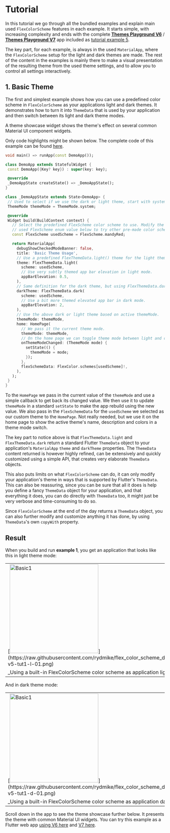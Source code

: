 # Tutorial

In this tutorial we go through all the bundled examples and explain main used `FlexColorScheme` features in each example. It starts simple, with increasing complexity and ends with the complete [**Themes Playground V6**](https://rydmike.com/flexcolorscheme/themesplayground-v6) / [**Themes Playground V7**](https://rydmike.com/flexcolorscheme/themesplayground-v7) app included as [tutorial example 5](/tutorial5).

The key part, for each example, is always in the used `MaterialApp`, where the `FlexColorScheme` setup for the light and dark themes are made. The rest of the content in the examples is mainly there to make a visual presentation of the resulting theme from the used theme settings, and to allow you to control all settings interactively.

## 1. Basic Theme

The first and simplest example shows how you can use a predefined color scheme in `FlexColorScheme` as your applications light and dark themes. It demonstrates how to turn it into `ThemeData` that is used by your application and then switch between its light and dark theme modes.

A theme showcase widget shows the theme's effect on several common Material UI component widgets.

Only code highlights might be shown below. The complete code of this example can be found [here](https://github.com/rydmike/flex_color_scheme/tree/master/example/lib/example1_basic_theme_usage).

 ```dart
void main() => runApp(const DemoApp());

class DemoApp extends StatefulWidget {
  const DemoApp({Key? key}) : super(key: key);

  @override
  _DemoAppState createState() => _DemoAppState();
}

class _DemoAppState extends State<DemoApp> {
  // Used to select if we use the dark or light theme, start with system mode.
  ThemeMode themeMode = ThemeMode.system;

  @override
  Widget build(BuildContext context) {
    // Select the predefined FlexScheme color scheme to use. Modify the
    // used FlexScheme enum value below to try other pre-made color schemes.
    const FlexScheme usedScheme = FlexScheme.mandyRed;

    return MaterialApp(
      debugShowCheckedModeBanner: false,
      title: 'Basic Theme Usage',
      // Use a predefined FlexThemeData.light() theme for the light theme.
      theme: FlexThemeData.light(
        scheme: usedScheme,
        // Use very subtly themed app bar elevation in light mode.
        appBarElevation: 0.5,
      ),
      // Same definition for the dark theme, but using FlexThemeData.dark().
      darkTheme: FlexThemeData.dark(
        scheme: usedScheme,
        // Use a bit more themed elevated app bar in dark mode.
        appBarElevation: 2,
      ),
      // Use the above dark or light theme based on active themeMode.
      themeMode: themeMode,
      home: HomePage(
        // We pass it the current theme mode.
        themeMode: themeMode,
        // On the home page we can toggle theme mode between light and dark.
        onThemeModeChanged: (ThemeMode mode) {
          setState(() {
            themeMode = mode;
          });
        },
        flexSchemeData: FlexColor.schemes[usedScheme]!,
      ),
    );
  }
}
```

To the `HomePage` we pass in the current value of the `themeMode` and use a simple callback to get back its changed value. We then use it to update `themeMode` in a standard `setState` to make the app rebuild using the new value. We also pass in the `FlexSchemeData` for the `usedScheme` we selected as our custom theme to the `HomePage`. Not really needed, but we use it on the home page to show the active theme's name, description and colors in a theme mode switch.

The key part to notice above is that `FlexThemeData.light` and `FlexThemeData.dark` return a standard Flutter `ThemeData` object to your application's `MaterialApp` `theme` and `darkTheme` properties. The `ThemeData` content returned is however highly refined, can be extensively and quickly customized using a simple API, that creates very elaborate `ThemeData` objects.

This also puts limits on what `FlexColorScheme` can do, it can only modify your application's theme in ways that is supported by Flutter's `ThemeData`. This can also be reassuring, since you can be sure that all it does is help you define a fancy `ThemeData` object for your application, and that everything it does, you can do directly with `ThemeData` too, it might just be very verbose and time-consuming to do so.

Since `FlexColorScheme` at the end of the day returns a `ThemeData` object, you can also further modify and customize anything it has done, by using `ThemeData`'s own `copyWith` property.

## Result

When you build and run **example 1**, you get an application that looks like this in light theme mode:

<table>
  <tr>
    <td>[<img src="https://raw.githubusercontent.com/rydmike/flex_color_scheme_docs/master/docs/images/fcs-v5-tut1-l-01.png" alt="Basic1" width="280"/>](https://raw.githubusercontent.com/rydmike/flex_color_scheme_docs/master/docs/images/fcs-v5-tut1-l-01.png)</td>
    <td>&nbsp;</td>
    <td>[<img src="https://raw.githubusercontent.com/rydmike/flex_color_scheme_docs/master/docs/images/fcs-v5-tut1-l-02.png" alt="Basic2" width="280"/>](https://raw.githubusercontent.com/rydmike/flex_color_scheme_docs/master/docs/images/fcs-v5-tut1-l-02.png)</td>
    <td>&nbsp;</td>
    <td>[<img src="https://raw.githubusercontent.com/rydmike/flex_color_scheme_docs/master/docs/images/fcs-v5-tut1-l-03.png" alt="Basic3" width="280"/>](https://raw.githubusercontent.com/rydmike/flex_color_scheme_docs/master/docs/images/fcs-v5-tut1-l-03.png)</td>
  </tr>
  <tr>
  <td colspan="5">_Using a built-in FlexColorScheme color scheme as application light theme_</td>
  </tr>
 </table>

 And in dark theme mode:

 <table>
  <tr>
    <td>[<img src="https://raw.githubusercontent.com/rydmike/flex_color_scheme_docs/master/docs/images/fcs-v5-tut1-d-01.png" alt="Basic1" width="280"/>](https://raw.githubusercontent.com/rydmike/flex_color_scheme_docs/master/docs/images/fcs-v5-tut1-d-01.png)</td>
    <td>&nbsp;</td>
    <td>[<img src="https://raw.githubusercontent.com/rydmike/flex_color_scheme_docs/master/docs/images/fcs-v5-tut1-d-02.png" alt="Basic2" width="280"/>](https://raw.githubusercontent.com/rydmike/flex_color_scheme_docs/master/docs/images/fcs-v5-tut1-d-02.png)</td>
    <td>&nbsp;</td>
    <td>[<img src="https://raw.githubusercontent.com/rydmike/flex_color_scheme_docs/master/docs/images/fcs-v5-tut1-d-03.png" alt="Basic3" width="280"/>](https://raw.githubusercontent.com/rydmike/flex_color_scheme_docs/master/docs/images/fcs-v5-tut1-d-03.png)</td>
  </tr>
  <tr>
  <td colspan="5">_Using a built-in FlexColorScheme color scheme as application dark theme_</td>
  </tr>
 </table>

Scroll down in the app to see the theme showcase further below. It presents the theme with common Material UI widgets. You can try this example as a Flutter web app [using V6 here](https://rydmike.com/flexcolorscheme/basictheme-v6) and [V7 here](https://rydmike.com/flexcolorscheme/basictheme-v7).
